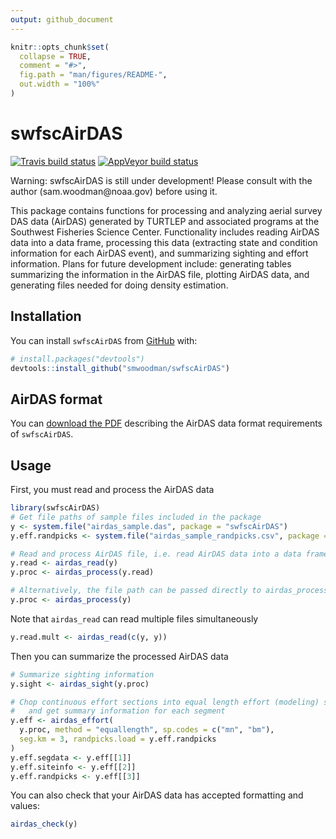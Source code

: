 ```yaml
---
output: github_document
---
```


<!-- README.md is generated from README.Rmd. Please edit that file -->

```r
knitr::opts_chunk$set(
  collapse = TRUE,
  comment = "#>",
  fig.path = "man/figures/README-",
  out.width = "100%"
)
```

# swfscAirDAS

<!-- badges: start -->
[![Travis build status](https://travis-ci.com/smwoodman/swfscAirDAS.svg?branch=master)](https://travis-ci.com/smwoodman/swfscAirDAS)
[![AppVeyor build status](https://ci.appveyor.com/api/projects/status/github/smwoodman/swfscAirDAS?branch=master&svg=true)](https://ci.appveyor.com/project/smwoodman/swfscAirDAS)
<!-- badges: end -->

Warning: swfscAirDAS is still under development! Please consult with the author (sam.woodman@noaa.gov) before using it.

This package contains functions for processing and analyzing aerial survey DAS data (AirDAS) generated by TURTLEP and associated programs at the Southwest Fisheries Science Center. Functionality includes reading AirDAS data into a data frame, processing this data (extracting state and condition information for each AirDAS event), and summarizing sighting and effort information. Plans for future development include: generating tables summarizing the information in the AirDAS file, plotting AirDAS data, and generating files needed for doing density estimation.

## Installation

You can install `swfscAirDAS` from [GitHub](https://github.com) with:

``` r
# install.packages("devtools")
devtools::install_github("smwoodman/swfscAirDAS")
```

## AirDAS format

You can [download the PDF](https://github.com/smwoodman/swfscAirDAS/blob/master/inst/AirDAS_Format.pdf) describing the AirDAS data format requirements of `swfscAirDAS`.

## Usage

First, you must read and process the AirDAS data

```r
library(swfscAirDAS)
# Get file paths of sample files included in the package
y <- system.file("airdas_sample.das", package = "swfscAirDAS")
y.eff.randpicks <- system.file("airdas_sample_randpicks.csv", package = "swfscAirDAS")

# Read and process AirDAS file, i.e. read AirDAS data into a data frame and add info columns
y.read <- airdas_read(y)
y.proc <- airdas_process(y.read)

# Alternatively, the file path can be passed directly to airdas_process
y.proc <- airdas_process(y)
```

Note that `airdas_read` can read multiple files simultaneously

```r
y.read.mult <- airdas_read(c(y, y))
```

Then you can summarize the processed AirDAS data

```r
# Summarize sighting information
y.sight <- airdas_sight(y.proc)

# Chop continuous effort sections into equal length effort (modeling) segments, 
#   and get summary information for each segment
y.eff <- airdas_effort(
  y.proc, method = "equallength", sp.codes = c("mn", "bm"), 
  seg.km = 3, randpicks.load = y.eff.randpicks
)
y.eff.segdata <- y.eff[[1]]
y.eff.siteinfo <- y.eff[[2]]
y.eff.randpicks <- y.eff[[3]]
```

You can also check that your AirDAS data has accepted formatting and values:

```r
airdas_check(y)
```

